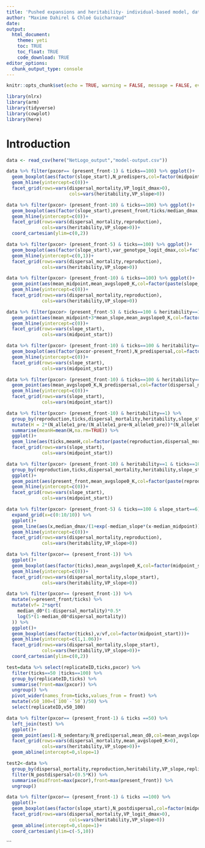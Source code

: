 ```yaml
---
title: 'Pushed expansions and heritability- individual-based model, data analysis'
author: "Maxime Dahirel & Chloé Guicharnaud"
date:
output:
  html_document:
    theme: yeti
    toc: TRUE
    toc_float: TRUE
    code_download: TRUE
editor_options:
  chunk_output_type: console
---
```


```r
knitr::opts_chunk$set(echo = TRUE, warning = FALSE, message = FALSE, eval = FALSE)
```

```r
library(nlrx)
library(arm)
library(tidyverse)
library(cowplot)
library(here)
```

# Introduction

<!--to consider, for sensitivity: test a range of lower fecundities, test a more continuous range of h2 or mortalities, test narrower VPs?, or zero variability in dmax?-->

```r
data <- read_csv(here("NetLogo_output","model-output.csv"))
```

<!--the classical result that costs = more DDD was in contexts where dmax and midpoint did not evolve-->
<!-- hyper important to understand eco-evo dynamics: check that N=0 cells within pops are not deleted-->
```r
data %>% filter(pxcor== (present_front-1) & ticks==100) %>% ggplot()+
  geom_boxplot(aes(factor(slope_start),N_predispers,col=factor(midpoint_start)))+
  geom_hline(yintercept=c(0))+
  facet_grid(rows=vars(dispersal_mortality,VP_logit_dmax>0),
                       cols=vars(heritability,VP_slope>0))
```

```r
data %>% filter(pxcor> (present_front-10) & ticks==100) %>% ggplot()+
  geom_boxplot(aes(factor(slope_start),present_front/ticks/median_dmax,col=factor(midpoint_start)))+
  geom_hline(yintercept=c(0))+
  facet_grid(rows=vars(dispersal_mortality,reproduction),
             cols=vars(heritability,VP_slope>0))+
  coord_cartesian(ylim=c(0,2))
```


```r
data %>% filter(pxcor> (present_front-5) & ticks==100) %>% ggplot()+
  geom_boxplot(aes(factor(slope_start),var_genotype_logit_dmax,col=factor(midpoint_start)))+
  geom_hline(yintercept=c(0,1))+
  facet_grid(rows=vars(dispersal_mortality,reproduction),
             cols=vars(heritability,VP_slope>0))
```

```r
data %>% filter(pxcor> (present_front-10) & ticks==100) %>% ggplot()+
  geom_point(aes(mean_midpoint,mean_avgslope0_K,col=factor(paste(slope_start,midpoint_start))))+
  geom_hline(yintercept=c(0))+
  facet_grid(rows=vars(dispersal_mortality,reproduction),
             cols=vars(heritability,VP_slope>0))
```


```r
data %>% filter(pxcor> (present_front-5) & ticks==100 & heritability==1) %>% ggplot()+
  geom_point(aes(mean_midpoint+3*mean_slope,mean_avgslope0_K,col=factor(dispersal_mortality)))+
  geom_hline(yintercept=c(0))+
  facet_grid(rows=vars(slope_start),
             cols=vars(midpoint_start))
```

```r
data %>% filter(pxcor> (present_front-10) & ticks==100 & heritability==1) %>% ggplot()+
  geom_boxplot(aes(factor(pxcor-present_front),N_predispersal,col=factor(dispersal_mortality)))+
  geom_hline(yintercept=c(0))+
  facet_grid(rows=vars(slope_start),
             cols=vars(midpoint_start))
```


```r
data %>% filter(pxcor> (present_front-10) & ticks==100 & heritability==1) %>% ggplot()+
  geom_point(aes(mean_avgslope0_K,N_predispersal,col=factor(dispersal_mortality)))+
  geom_hline(yintercept=c(0))+
  facet_grid(rows=vars(slope_start),
             cols=vars(midpoint_start))
```

```r
data %>% filter(pxcor> (present_front-10) & heritability==1) %>%
  group_by(reproduction,ticks,dispersal_mortality,heritability,slope_start,midpoint_start) %>% 
  mutate(H = 2*(N_allele1_pre/(N_allele1_pre+N_allele0_pre))*(N_allele0_pre/(N_allele1_pre+N_allele0_pre))) %>% 
  summarise(meanH=mean(H,na.rm=TRUE)) %>% 
  ggplot()+
  geom_line(aes(ticks,meanH,col=factor(paste(reproduction,dispersal_mortality))))+
  facet_grid(rows=vars(slope_start),
             cols=vars(midpoint_start))
```

```r
data %>% filter(pxcor> (present_front-10) & heritability==1 & ticks==100) %>%
  group_by(reproduction,ticks,dispersal_mortality,heritability,slope_start,midpoint_start) %>% 
  ggplot()+
  geom_point(aes(present_front,mean_avgslope0_K,col=factor(paste(reproduction,dispersal_mortality))))+
  geom_hline(yintercept=c(0))+
  facet_grid(rows=vars(slope_start),
             cols=vars(midpoint_start))
```

```r
data %>% filter(pxcor> (present_front-5) & ticks==100 & slope_start==6) %>% 
  expand_grid(x=c(0:10/10)) %>% 
  ggplot()+
  geom_line(aes(x,median_dmax/(1+exp(-median_slope*(x-median_midpoint))),group=paste(replicateID,pxcor),col=factor(midpoint_start)))+
  geom_hline(yintercept=c(0))+
  facet_grid(rows=vars(dispersal_mortality,reproduction),
             cols=vars(heritability,VP_slope>0))
```


```r
data %>% filter(pxcor== (present_front-1)) %>% 
  ggplot()+
  geom_boxplot(aes(factor(ticks),mean_avgslope0_K,col=factor(midpoint_start)))+
  geom_hline(yintercept=c(0))+
  facet_grid(rows=vars(dispersal_mortality,slope_start),
             cols=vars(heritability,VP_slope>0))
```


```r
data %>% filter(pxcor== (present_front-1)) %>%
  mutate(v=present_front/ticks) %>% 
  mutate(vf= 2*sqrt(
    median_d0*(1-dispersal_mortality)*0.5*
    log(5*(1-median_d0*dispersal_mortality))
  )) %>% 
  ggplot()+
  geom_boxplot(aes(factor(ticks),v/vf,col=factor(midpoint_start)))+
  geom_hline(yintercept=c(1,1.06))+
  facet_grid(rows=vars(dispersal_mortality,slope_start),
             cols=vars(heritability,VP_slope>0))+
  coord_cartesian(ylim=c(0,2))
```

```r
test=data %>% select(replicateID,ticks,pxcor) %>% 
  filter(ticks==50 |ticks==100) %>% 
  group_by(replicateID,ticks) %>% 
  summarise(front=max(pxcor)) %>% 
  ungroup() %>% 
  pivot_wider(names_from=ticks,values_from = front) %>% 
  mutate(v50_100=(`100`-`50`)/50) %>% 
  select(replicateID,v50_100)
```

```r
data %>% filter(pxcor== (present_front-1) & ticks ==50) %>% 
  left_join(test) %>% 
  ggplot()+
  geom_point(aes(1-N_sedentary/N_predispersal,mean_d0,col=mean_avgslope0_K))+
  facet_grid(rows=vars(dispersal_mortality,mean_avgslope0_K>0),
             cols=vars(heritability,VP_slope>0))+
  geom_abline(intercept=0,slope=1)
```

```r
test2<-data %>% 
  group_by(dispersal_mortality,reproduction,heritability,VP_slope,replicateID,slope_start,midpoint_start,ticks) %>% 
  filter(N_postdispersal>(0.5*K)) %>% 
  summarise(midfront=max(pxcor),front=max(present_front)) %>% 
  ungroup()
```

```r
data %>% filter(pxcor== (present_front-1) & ticks ==100) %>% 
  ggplot()+
  geom_boxplot(aes(factor(slope_start),N_postdispersal,col=factor(midpoint_start)))+
  facet_grid(rows=vars(dispersal_mortality,VP_logit_dmax>0),
                       cols=vars(heritability,VP_slope>0))
  geom_abline(intercept=0,slope=1)+
  coord_cartesian(ylim=c(-5,10))
```
```

